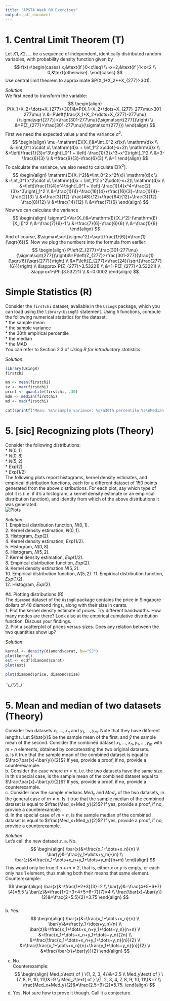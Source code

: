 ```yaml
---
title: "APSTA Week 08 Exercises"
output: pdf_document
---
```

# 1. Central Limit Theorem (T)  
Let $X1,X2,\dots$ be a sequence of independent, identically distributed random variables, with probability density function given by
$$
f(x)=\begin{cases}
x,&\text{if }0<x\leq1 \\
-x+2,&\text{if }1<x<2 \\
0,&\text{otherwise}.
\end{cases}
$$
Use central limit theorem to approximate $P(X_1+X_2+\dots+X_{277}>301).  
  
*Solution*:  
We first need to transform the variable:
$$
\begin{align}
P(X_1+X_2+\dots+X_{277}>301)&=P(X_1+X_2+\dots+X_{277}-277\mu>301-277\mu) \\
&=P\left(\frac{X_1+X_2+\dots+X_{277}-277\mu}{\sigma\sqrt{277}}>\frac{301-277\mu}{\sigma\sqrt{277}}\right) \\
&=P(Z_{277}>\frac{301-277\mu}{\sigma\sqrt{277}})
\end{align}
$$
First we need the expected value $\mu$ and the variance $\sigma^2$.  
$$
\begin{align}
\mu=\mathrm{E}[X_i]&=\int_0^2 xf(x)\ \mathrm{d}x \\
&=\int_0^1 x\cdot x\ \mathrm{d}x + \int_1^2 x\cdot(-x+2)\ \mathrm{d}x \\
&=\left[\frac{1}{3}x^3\right]_0^1 + \left[-\frac{1}{3}x^3+x^2\right]_1^2 \\
&=3-\frac{6}{3} \\
&=\frac{9}{3}-\frac{6}{3} \\
&=1
\end{align}
$$
To calculate the variance, we also need to calculate $\mathrm{E}[X^2]$.
$$
\begin{align}
\mathrm{E}[X_i^2]&=\int_0^2 x^2f(x)\ \mathrm{d}x \\
&=\int_0^1 x^2\cdot x\ \mathrm{d}x + \int_1^2 x^2\cdot(-x+2)\ \mathrm{d}x \\
&=\left[\frac{1}{4}x^4\right]_0^1 + \left[-\frac{1}{4}x^4+\frac{2}{3}x^3\right]_1^2 \\
&=\frac{1}{4}-\frac{16}{4}+\frac{16}{3}+\frac{1}{4}-\frac{2}{3} \\
&=\frac{3}{12}-\frac{48}{12}+\frac{64}{12}+\frac{3}{12}-\frac{8}{12} \\
&=\frac{14}{12} \\
&=\frac{7}{6}
\end{align}
$$
Now we can calculate the variance
$$
\begin{align}
\sigma^2=Var(X_i)&=\mathrm{E}[X_i^2]-(\mathrm{E}[X_i])^2 \\
&=\frac{7}{6}-1 \\
&=\frac{7}{6}-\frac{6}{6} \\
&=\frac{1}{6}
\end{align}
$$
And of course, $\sigma=\sqrt{\sigma^2}=\sqrt{\frac{1}{6}}=\frac{1}{\sqrt{6}}$.
Now we plug the numbers into the formula from earlier:
$$
\begin{align}
P\left(Z_{277}>\frac{301-277\mu}{\sigma\sqrt{277}}\right)&=P\left(Z_{277}>\frac{301-277}{\frac{1}{\sqrt{6}}\sqrt{277}}\right) \\
&=P\left(Z_{277}>\frac{24}{\sqrt{\frac{277}{6}}}\right) \\
&\approx P(Z_{277}>3.53221) \\
&=1-P(Z_{277}<3.53221) \\
&\approx1-\Phi(3.53221) \\
&=0.0002
\end{align}
$$

# Simple Statistics (R)  
Consider the `firstchi` dataset, available in the `UsingR` package, which you can load using the `library(UsingR)` statement. Using `R` functions, compute the following numerical statistics for the dataset.  
* the sample mean  
* the sample variance  
* the 30th empirical percentile  
* the median  
* the MAD  
You can refer to Section 2.3 of *Using R for introductory statistics*.  
  
*Solution*:  
```r
library(UsingR)
firstchi
```
```r
mn <- mean(firstchi)
sv <- var(firstchi)
prcnt <- quantile(firstchi, .30)
mdn <- median(firstchi)
md <- mad(firstchi)

cat(sprintf("Mean: %s\nSample variance: %s\n30th percentile:%s\nMedian: %s\nMAD: %s", mn, sv, prcnt, mdn, md))
```
# 5. [sic] Recognizing plots (Theory)  
Consider the following distributions:  
* $N(0, 1)$  
* $N(0, 8)$  
* $N(5, 2)$  
* $Exp(2)$  
* $Exp(1/2)$  
The following plots report histograms, kernel density estimates, and empirical distribution functions, each for a different dataset of 150 points generated from the above distributions. For each plot, say which type of plot it is (i.e. if it’s a histogram, a kernel density estimate or an empirical distribution function), and identify from which of the above distributions it was generated.  
![Plots](images/plots.png)  
  
*Solution*:  
1. Empirical distribution function, $N(0,1)$.  
2. Kernel density estimation, $N(0,1)$.  
3. Histogram, $Exp(2)$.  
4. Kernel density estimation, $Exp(1/2)$.  
5. Histogram, $N(0,8)$.  
6. Histogram, $N(5,2)$.  
7. Kernel density estimation, $Exp(1/2)$.  
8. Empirical distribution function, $Exp(2)$.  
9. Kernel density estimation $N(5,2)$.  
10. Empirical distribution function, $N(5,2)$. 
11. Empirical distribution function, $Exp(1/2)$.  
12. Histogram, $Exp(2)$.  
  
#4. Plotting distributions (R)  
The `diamond` dataset of the `UsingR` package contains the price in Singapore dollars of 48 diamond rings, along with their size in carats.  
1. Plot the kernel density estimate of prices. Try different bandwidths. How many modes are there? Look also at the empirical cumulative distribution function. Discuss your findings.  
2. Plot a scatterplot of prices versus sizes. Does any relation between the two quantities show up?  
  
*Solution*:  
```r
kernel <- density(diamond$carat, bw="SJ")
plot(kernel)
est <- ecdf(diamond$carat)
plot(est)
```
```r
plot(diamond$price, diamond$size)
```
¯\\\_(ツ)_/¯  
  
# 5. Mean and median of two datasets (Theory)  
Consider two datasets $x_1,\dots,x_n$ and $y_1,\dots,y_m$. Note that they have different lengths. Let $\bat{x}$ be the sample mean of the first, and $\bar{y}$ the sample mean of the second. Consider the combined dataset $x_1,\dots, x_n, y_1,\dots, y_m$ with $m + n$ elements, obtained by concatenating the two original datasets.  
a. Is it true that the sample mean of the combined dataset is equal to $\frac{\bar{x}+\bar{y}}{2}$? If yes, provide a proof, if no, provide a counterexample.  
b. Consider the case where $m = n$, i.e. the two datasets have the same size. In this special case, is the sample mean of the combined dataset equal to $\frac{\bar{x}+\bar{y}}{2}$? If yes, provide a proof, if no, provide a counterexample.  
c. Consider now the sample medians $Med_x$ and $Med_x$ of the two datasets, in the general case of $m\neq n$. Is it true that the sample median of the combined dataset is equal to $\frac{Med_x+Med_y}{2}$? If yes, provide a proof, if no, provide a counterexample.  
d. In the special case of $m=n$, is the sample median of the combined dataset is equal to $\frac{Med_x+Med_y}{2}$? If yes, provide a proof, if no, provide a counterexample.  
  
*Solution*:  
Let's call the new dataset $z$.
a. No.  
$$
\begin{align}
\bar{x}&=\frac{x_1+\dots+x_n}{n} \\
\bar{y}&=\frac{y_1+\dots+y_m}{m} \\
\bar{z}&=\frac{x_1+\dots+x_n+y_1+\dots+y_m}{n+m}
\end{align}
$$
This would only be true if $n+m=2$, that is, either $x$ or $y$ is empty, or each only has 1 element, thus making both their means that same element.  
Counterexample:
$$
\begin{align}
\bar{x}&=\frac{1+2+3}{3}=2 \\
\bar{y}&=\frac{4+5+6+7}{4}=5.5 \\
\bar{z}&=\frac{1+2+3+4+5+6+7}{7}=4 \\
\frac{\bar{x}+\bar{y}}{2}&=\frac{2+5.5}{2}=3.75
\end{align}
$$  
b. Yes.  
$$
\begin{align}
\bar{x}&=\frac{x_1+\dots+x_n}{n} \\
\bar{y}&=\frac{y_1+\dots+y_n}{n} \\
\bar{z}&=\frac{x_1+\dots+x_n+y_1+\dots+y_n}{n+n} \\
&=\frac{x_1+\dots+x_n+y_1+\dots+y_n}{2n} \\
&=\frac{\frac{x_1+\dots+x_n+y_1+\dots+y_n}{n}}{2} \\
&=\frac{\frac{x_1+\dots+x_n}{n}+\frac{y_1+\dots+y_n}{n}}{2} \\
&=\frac{\bar{x}+\bar{y}}{2}
\end{align}
$$  
  
c. No.  
Counterexample:  
$$
\begin{align}
Med_x\text{ of } \{1, 2, 3, 4\}&=2.5 \\
Med_y\text{ of } \{7, 8, 9, 10, 11\}&=9 \\
Med_z\text{ of } \{1, 2, 3, 4, 7, 8, 9, 10, 11\}&=7 \\
\frac{Med_x+Med_y}{2}&=\frac{2.5+9}{2}=5.75.
\end{align}
$$
d. Yes. Not sure how to prove it though. Call it a conjecture.  